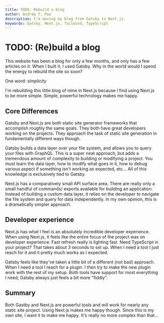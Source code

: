 ```yaml
---
title: TODO: Rebuild a blog
author: Andrew T. Poe
description: I'm moving my blog from Gatsby to Next.js.
keywords: Gatsby, Next.js, Tailwind, TypeScript
---
```


# TODO: (Re)build a blog

This website has been a blog for only a few months, and only has a few articles
on it. When I built it, I used Gatsby. Why in the world would I spend the energy
to rebuild the site so soon?

One word: _simplicity_

I'm rebuilding this little blog of mine in Next.js because I find using Next.js
to be more simple. Simple, powerful technology makes me happy.

## Core Differences

Gatsby and Next.js are both static site generator frameworks that accomplish
roughly the same goals. They both have great developers working on the projects.
They approach the task of static site generation in fundamentally different ways
though.

Gatsby builds a data layer over your file system, and allows you to query your
files with GraphQL. This is a super neat approach, but adds a tremendous amount
of complexity to building or modifying a project. You must learn the data layer,
how to modify what goes in it, how to debug various aspect if something isn't
working as expected, etc... All of this knowledge is exclusively tied to Gatsby.

Next.js has a comparatively small API surface area. There are really only a
small handful of commands/ exports available for building an application.
Instead of building a custom data layer, it relies on the developer to navigate
the file system and query for data independently. In my own opinion, this is a
dramatically simpler approach.

## Developer experience

Next.js has what I feel is an absolutely incredible developer experience. When
using Next.js, it feels like the entire focus of the project was on developer
experience. Fast refresh really is lighting fast. Need TypeScript in your
project? That takes about 3 seconds to set up. When I need a tool I just reach
for it and it pretty much works as I expected.

Gatsby feels like they've taken a little bit of a different (not bad) approach.
When I need a tool I reach for a plugin. I then try to make the new plugin work
with the rest of my setup. Both tools have support for most everything I need,
Gatsby always just feels a bit more "fiddly".

## Summary

Both Gastby and Next.js are powerful tools and will work for nearly any static
site project. Using Next.js makes me happy though. Since this is my own site, I
want it to make me happy. It's really no more complex than that...
